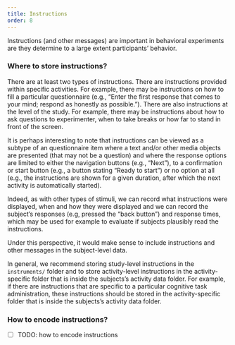 ```yaml
---
title: Instructions
order: 8
---
```


Instructions (and other messages) are important in behavioral experiments are they determine to a large extent participants' behavior.

### Where to store instructions?

There are at least two types of instructions. There are instructions provided within specific activities. For example, there may be instructions on how to fill a particular questionnaire (e.g., "Enter the first response that comes to your mind; respond as honestly as possible."). There are also instructions at the level of the study. For example, there may be instructions about how to ask questions to experimenter, when to take breaks or how far to stand in front of the screen.

It is perhaps interesting to note that instructions can be viewed as a subtype of an questionnaire item where a text and/or other media objects are presented (that may not be a question) and where the response options are limited to either the navigation buttons (e.g., "Next"), to a confirmation or start button (e.g., a button stating "Ready to start") or no option at all (e.g., the instructions are shown for a given duration, after which the next activity is automatically started).

Indeed, as with other types of stimuli, we can record what instructions were displayed, when and how they were displayed and we can record the subject's responses (e.g, pressed the "back button") and response times, which may be used for example to evaluate if subjects plausibly read the instructions.

Under this perspective, it would make sense to include instructions and other messages in the subject-level data.

In general, we recommend storing study-level instructions in the `instruments/` folder and to store activity-level instructions in the activity-specific folder that is inside the subjects's activity data folder. For example, if there are instructions that are specific to a particular cognitive task administration, these instructions should be stored in the activity-specific folder that is inside the subjects's activity data folder.


### How to encode instructions?

- [ ] TODO: how to encode instructions